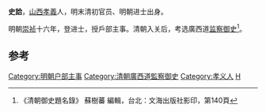 '''史詥'''，[[山西|山西]][[孝義|孝義]]人，明末清初官员、明朝进士出身。

明朝[[崇祯|崇祯]]十六年，登进士，授戶部主事。清朝入关后，考选廣西道[[监察御史|监察御史]]<ref>《清朝御史題名錄》 蘇樹蕃 編輯，台北：文海出版社影印，第140頁</ref>。

==参考==
{{reflist}}
{{崇禎十六年癸未科殿試金榜}}
{{清朝官员小作品}}
{{DEFAULTSORT:Shi史}}
[[Category:明朝户部主事|Category:明朝户部主事]]
[[Category:清朝廣西道監察御史|Category:清朝廣西道監察御史]]
[[Category:孝义人|Category:孝义人]]
[[Category:史姓|H]]